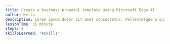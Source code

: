 ```yaml
---
title: Create a business proposal template using Microsoft Edge AI
author: Keita
description: Lorem ipsum dolor sit amet consectetur. Pellentesque a quis mauris tempus tortor aliquet arcu eu. A mauris urna duis euismod.
lessonTime: 35 minute
steps: 2
skillsLearned: "#skill1"
---
```


<LessonStep
   step="1" 
   title="ADD TITLE"
   description="Step description here."
   embedURL="https://www.youtube.com/embed/lE6RYpe9IT0?si=73rcqCe79hdufTfT"
/>
